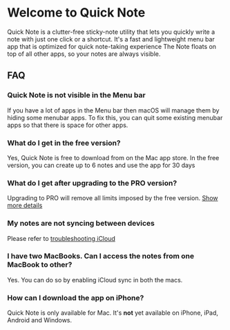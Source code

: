  
 
# Welcome to Quick Note

Quick Note is a clutter-free sticky-note utility that lets you quickly write a note with just one click or a shortcut.
It's a fast and lightweight menu bar app that is optimized for quick note-taking experience
The Note floats on top of all other apps, so your notes are always visible.

## FAQ

### Quick Note is not visible in the Menu bar
If you have a lot of apps in the Menu bar then macOS will manage them by hiding some menubar apps. To fix this, you can quit some existing menubar apps so that there is space for other apps.

### What do I get in the free version?
Yes, Quick Note is free to download from on the Mac app store.
In the free version, you can create up to 6 notes and use the app for 30 days

### What do I get after upgrading to the PRO version?
Upgrading to PRO will remove all limits imposed by the free version. [Show more details](pro/upgradingToPro)

### My notes are not syncing between devices
Please refer to [troubleshooting iCloud](iCloud/iCloudTroubleShooting)

### I have two MacBooks. Can I access the notes from one MacBook to other?
Yes. You can do so by enabling iCloud sync in both the macs.

### How can I download the app on iPhone?
Quick Note is only available for Mac. It's **not** yet available on iPhone, iPad, Android and Windows.
